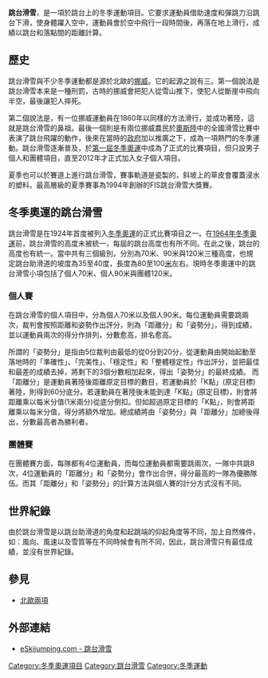 {{Infobox sport
|name = 跳台滑雪
|image = Vikersund skiflygingsbakke.jpg
|imagesize = 225px
|caption = 
|union = [[國際滑雪總會|國際滑雪總會]]<small>(FIS)</small>
|nickname =
|first = 1808年11月22日<br />[[挪威|挪威]][[埃德斯貝格|埃德斯貝格]][[埃德斯貝格教堂|埃德斯貝格教堂]][[Olaf_Rye|Olaf Rye]]
|registered =
|clubs =
|contact =
|team = {{Abbr|男子|奧運男子、世錦賽、世界盃}}個人 (50)<br>{{Abbr|女子|奧運女子、世錦賽、世界盃}}個人 (40)<br>團體項目 (4)
|mgender =
| category  = [[北歐式滑雪|北歐式滑雪]] 
| equipment = [[滑雪板|滑雪板]]
| venue     = [[滑雪跳台|滑雪跳台]]
| olympic   = [[1924年冬季奧林匹克運動會|1924]] <small>(男子)</small><br>[[2014年冬季奧林匹克運動會|2014]] <small>(女子)</small>
| world     = [[1925年世界北歐式滑雪錦標賽|1925]] <small>(男子北歐式)</small><br>[[FIS_Ski_Flying_World_Championships_1972|1972]] <small>(ski flying)</small><br>[[2009年世界北歐式滑雪錦標賽|2009]] <small>(女子北歐式)</small>}}
'''跳台滑雪'''，是一項於跳台上的冬季運動項目。它要求運動員借助速度和彈跳力沿跳台下滑，使身體躍入空中，運動員會於空中飛行一段時間後，再落在地上滑行，成績以跳台和落點間的距離計算。

== 歷史 ==
跳台滑雪與不少冬季運動都是源於北歐的[[挪威|挪威]]。它的起源之說有三。第一個說法是跳台滑雪本来是一種刑罰，古時的挪威會把犯人從雪山推下，使犯人從斷崖中飛向半空，最後讓犯人摔死。

第二個說法是，有一位挪威運動員在1860年以同樣的方法滑行，並成功著陸，這就是跳台滑雪的鼻祖。最後一個則是有兩位挪威農民於[[奧斯陸|奧斯陸]]中的全國滑雪比賽中表演了跳台飛躍的動作，後來在當時的[[政府|政府]]加以推廣之下，成為一項熱門的冬季運動。跳台滑雪逐漸普及，於[[1924年冬季奧林匹克運動會|第一屆冬季奧運]]中成為了正式的比賽項目，但只設男子個人和團體項目，直至2012年才正式加入女子個人項目。

夏季也可以於賽道上進行跳台滑雪，賽事軌道是瓷製的，斜坡上的草皮會覆蓋浸水的塑料。最高層級的夏季賽事為1994年創辦的FIS跳台滑雪大獎賽。

== 冬季奧運的跳台滑雪 ==
跳台滑雪是在1924年首度被列入[[冬季奧林匹克運動會|冬季奧運]]的正式比賽項目之一。在[[1964年冬季奧林匹克運動會|1964年冬季奧運]]前，跳台滑雪的高度未被統一，每屆的跳台高度也有所不同。在此之後，跳台的高度也有統一。當中共有三個級別，分別為70米、90米與120米三種高度，也規定跳台助滑道的坡度為35至40度，長度為80至100[[米_(單位)|米]]左右。現時冬季奧運中的跳台滑雪小項包括了個人70米、個人90米與團體120米。

=== 個人賽 ===
在跳台滑雪的個人項目中，分為個人70米以及個人90米。每位運動員需要跳兩次，裁判會按照距離和姿勢作出評分，則為「距離分」和「姿勢分」，得到成績，並以運動員兩次的得分作排列，分數愈高，排名愈高。

所謂的「姿勢分」是指由5位裁判由最低的從0分到20分，從運動員由開始起動至落地時的「準確性」、「完美性」、「穩定性」和「整體穩定性」作出評分，並把最佳和最差的成績去掉，將剩下的3個分數相加起來，得出「姿勢分」的最終成績。
而「距離分」是運動員著陸後距離原定目標的數目，若運動員於「K點」(原定目標)著陸，則得到60分底分。若運動員在著陸後未能到達「K點」(原定目標)，則會將距離乘以每米分值(1米兩分)從底分倒扣。但如超過原定目標的「K點」，則會將距離乘以每米分值，得分將額外增加。總成績將由「姿勢分」與「距離分」加總後得出，分數最高者為勝利者。

=== 團體賽 ===
在團體賽方面，每隊都有4位運動員，而每位運動員都需要跳兩次，一隊中共跳8次，4位運動員的「距離分」和「姿勢分」會作出合併，得分最高的一隊為優勝隊伍。而其「距離分」和「姿勢分」的計算方法與個人賽的計分方式沒有不同。

== 世界紀錄 ==
由於跳台滑雪是以跳台助滑道的角度和起跳端的仰起角度等不同，加上自然條件，如：風向、風速以及雪質等在不同時候會有所不同，因此，跳台滑雪只有最佳成績，並沒有世界紀錄。

== 參見 ==
* [[北歐兩項|北歐兩項]]

== 外部連結 ==
* [https://web.archive.org/web/20070501060534/http://eskijumping.com/ eSkijumping.com - 跳台滑雪]

{{奥运会项目}}
{{Authority control}}
[[Category:冬季奧運項目|Category:冬季奧運項目]]
[[Category:跳台滑雪|Category:跳台滑雪]]
[[Category:冬季運動|Category:冬季運動]]